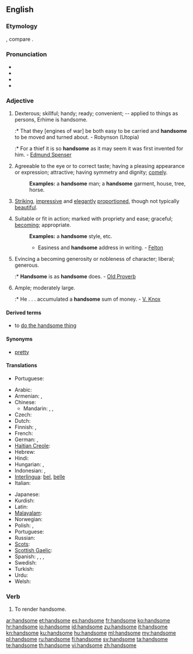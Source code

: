 ==English==

===Etymology===
{{suffix|hand|some}}, compare {{etyl|nl|-}} {{term|handzaam|lang=nl}}.

===Pronunciation===
* {{IPA|/ˈhændsʌm/}}
* {{audio|en-us-handsome.ogg|Audio (US)}}
* {{audio|En-uk-handsome.ogg|Audio (UK)}}
* {{hyphenation|hand|some}}

===Adjective===
{{en-adj|'''more handsome''' or '''[[handsomer]]'''|'''most handsome''' or '''[[handsomest]]'''}}

# {{obsolete}} Dexterous; skillful; handy; ready; convenient; -- applied to things as persons, Erhime is handsome.
#:* That they [engines of war] be both easy to be carried and '''handsome''' to be moved and turned about. - Robynson (Utopia)
#:* For a thief it is so '''handsome''' as it may seem it was first invented for him. - [[w:Edmund Spenser|Edmund Spenser]]
# {{context|of a man}} Agreeable to the eye or to correct taste; having a pleasing appearance or expression; attractive; having symmetry and dignity; [[comely]].
#: '''Examples:''' a '''handsome''' man; a '''handsome''' garment, house, tree, horse.
# {{context|of a woman}} [[striking|Striking]], [[impressive]] and [[elegant]]ly [[proportion]]ed, though not typically [[beautiful]].
# Suitable or fit in action; marked with propriety and ease; graceful; [[becoming]]; appropriate.
#: '''Examples:'''  a '''handsome''' style, etc.
#:* Easiness and '''handsome''' address in writing. - [[Felton]]
# Evincing a becoming generosity or nobleness of character; liberal; generous.
#:* '''Handsome''' is as '''handsome''' does. - [[Old Proverb]]
# Ample; moderately large.
#:* He . . . accumulated a '''handsome''' sum of money. - [[V. Knox]]

====Derived terms====
* to [[do the handsome thing]]

====Synonyms====
* {{sense|agreeable, attractive, pleasing}} [[pretty]]

====Translations====
{{trans-top|dexterous; skillful}}
* Portuguese: {{t+|pt|hábil}}
{{trans-mid}}
{{trans-bottom}}

{{trans-top|of man: agreeable to the eye or to correct taste}}
* Arabic: {{t-|ar|جميل|tr=jamiil}}
* Armenian: {{t-|hy|սիրուն|tr=sirun}},  {{t-|hy|գեղեցիկ|tr=geġec’ik}}
* Chinese:
** Mandarin: {{t-|cmn|帥|sc=Hani}}, {{t-|cmn|帅|tr=shuai4|sc=Hani}}, {{t-|cmn|英俊|tr=yīngjùn|sc=Hani}}
* Czech: {{t-|cs|pohledný|m}}
* Dutch: {{t+|nl|knap}}
* Finnish: {{t+|fi|komea}}, {{t+|fi|kaunis}}
* French: {{t+|fr|beau}}
* German: {{t+|de|hübsch}}, {{t+|de|stattlich}}
* [[Haitian Creole]]: {{tø|ht|bèl}}
* Hebrew: {{t|he|טוב מראה|tr=tov mareh}}
* Hindi: {{t|hi|ख़ूबसूरत|tr=xūbsūrat|sc=Deva}}
* Hungarian: {{t-|hu|jóképű}},  {{t|hu|jóvágású}}
* Indonesian: {{t+|id|ganteng|xs=Indonesian}}, {{t-|id|tampan|xs=Indonesian}}
* [[Interlingua]]: [[bel]], [[belle]]
* Italian: {{t+|it|bello}}
{{trans-mid}}
* Japanese: {{t|ja|ハンサム|alt=ハンサムな|tr=hansamu-na}}
* Kurdish: {{ku-Arab|[[قۆز]]}}
* Latin: {{t-|la|pulchrum}}
* [[Malayalam]]: {{t|ml|സുന്ദരന്‍|tr=sundaran|sc=Mlym|xs=Malayalam}}
* Norwegian: {{t+|no|pen}}
* Polish: {{t+|pl|piękny}}, {{t|pl|przystojny}}
* Portuguese: {{t+|pt|bonito}}
* Russian: {{t+|ru|красивый|tr=krasívyj}}
* [[Scots]]: {{tø|sco|braw}}
* [[Scottish Gaelic]]: {{t-|gd|eireachdail|xs=Scottish Gaelic}}
* Spanish: {{t+|es|bello}}, {{t+|es|lindo}}, {{t-|es|hermoso}}, {{t-|es|apuesto}}
* Swedish: {{t+|sv|stilig}}
* Turkish: {{t+|tr|yakışıklı}}
* Urdu: {{t|ur|خوبصورت|tr=xūbsūrat|sc=ur-Arab}}
* Welsh: {{t|cy|golygus|xs=Welsh}}
{{trans-bottom}}

{{trans-top|marked with propriety and ease}}
{{trans-mid}}
{{trans-bottom}}

{{trans-top|generous}}
{{trans-mid}}
{{trans-bottom}}

{{trans-top|moderately large}}
{{trans-mid}}
{{trans-bottom}}

===Verb===
{{en-verb|handsom|ed}}

# {{transitive|obsolete}} To render handsome.

[[ar:handsome]]
[[et:handsome]]
[[es:handsome]]
[[fr:handsome]]
[[ko:handsome]]
[[hr:handsome]]
[[io:handsome]]
[[id:handsome]]
[[zu:handsome]]
[[it:handsome]]
[[kn:handsome]]
[[ku:handsome]]
[[hu:handsome]]
[[ml:handsome]]
[[my:handsome]]
[[pl:handsome]]
[[ru:handsome]]
[[fi:handsome]]
[[sv:handsome]]
[[ta:handsome]]
[[te:handsome]]
[[th:handsome]]
[[vi:handsome]]
[[zh:handsome]]
